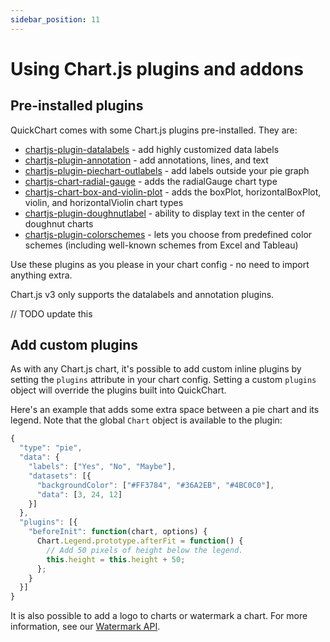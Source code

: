 ```yaml
---
sidebar_position: 11
---
```



# Using Chart.js plugins and addons

## Pre-installed plugins

QuickChart comes with some Chart.js plugins pre-installed. They are:

- [chartjs-plugin-datalabels](https://github.com/chartjs/chartjs-plugin-datalabels) - add highly customized data labels
- [chartjs-plugin-annotation](https://github.com/chartjs/chartjs-plugin-annotation) - add annotations, lines, and text
- [chartjs-plugin-piechart-outlabels](https://github.com/Neckster/chartjs-plugin-piechart-outlabels) - add labels outside your pie graph
- [chartjs-chart-radial-gauge](https://github.com/pandameister/chartjs-chart-radial-gauge) - adds the radialGauge chart type
- [chartjs-chart-box-and-violin-plot](https://github.com/datavisyn/chartjs-chart-box-and-violin-plot) - adds the boxPlot, horizontalBoxPlot, violin, and horizontalViolin chart types
- [chartjs-plugin-doughnutlabel](https://github.com/ciprianciurea/chartjs-plugin-doughnutlabel) - ability to display text in the center of doughnut charts
- [chartjs-plugin-colorschemes](https://nagix.github.io/chartjs-plugin-colorschemes/) - lets you choose from predefined color schemes (including well-known schemes from Excel and Tableau)

Use these plugins as you please in your chart config - no need to import anything extra.

<Admonition type="caution">
  Chart.js v3 only supports the datalabels and annotation plugins.
</Admonition>

// TODO update this

## Add custom plugins

As with any Chart.js chart, it's possible to add custom inline plugins by setting the `plugins` attribute in your chart config. Setting a custom `plugins` object will override the plugins built into QuickChart.

Here's an example that adds some extra space between a pie chart and its legend. Note that the global `Chart` object is available to the plugin:

```js
{
  "type": "pie",
  "data": {
    "labels": ["Yes", "No", "Maybe"],
    "datasets": [{
      "backgroundColor": ["#FF3784", "#36A2EB", "#4BC0C0"],
      "data": [3, 24, 12]
    }]
  },
  "plugins": [{
    "beforeInit": function(chart, options) {
      Chart.Legend.prototype.afterFit = function() {
        // Add 50 pixels of height below the legend.
        this.height = this.height + 50;
      };
    }
  }]
}
```

It is also possible to add a logo to charts or watermark a chart. For more information, see our [Watermark API](TODO).
